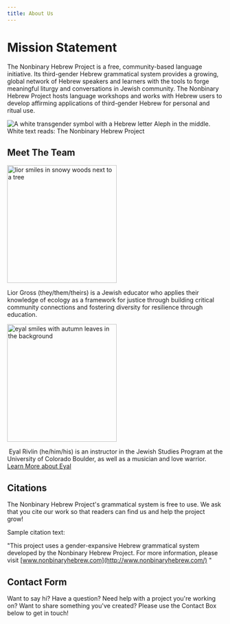 ```yaml
---
title: About Us
---
```



# Mission Statement

The Nonbinary Hebrew Project is a free, community-based language initiative. Its third-gender Hebrew grammatical system provides a growing, global network of Hebrew speakers and learners with the tools to forge meaningful liturgy and conversations in Jewish community. The Nonbinary Hebrew Project hosts language workshops and works with Hebrew users to develop affirming applications of third-gender Hebrew for personal and ritual use. 

![A white transgender symbol with a Hebrew letter Aleph in the middle. White text reads: The Nonbinary Hebrew Project](/img/nbhp-logo-1-dark-blue-logo-.png)

## Meet The Team

<img
  src="/img/lior.png"
  alt="lior smiles in snowy woods next to a tree"
  width="255"
  height="274"
/>

Lior Gross (they/them/theirs) is a Jewish educator who applies their knowledge of ecology as a framework
for justice through building critical community connections and fostering diversity
for resilience through education.

<img
  src="/img/eyal.png"
  alt="eyal smiles with autumn leaves in the background"
  width="255"
  height="274"
/>

 Eyal Rivlin (he/him/his) is an instructor in the Jewish Studies Program at the University of
Colorado Boulder, as well as a musician and love warrior. [Learn More about Eyal](https://www.colorado.edu/jewishstudies/faculty-and-staff/faculty/eyal-rivlin)

## Citations

The Nonbinary Hebrew Project's grammatical system is free to use. We ask that you cite our work so that readers can find us and help the project grow! 

Sample citation text:

"This project uses a gender-expansive Hebrew grammatical system developed by the Nonbinary Hebrew Project. For more information, please visit [www.nonbinaryhebrew.com](http://www.nonbinaryhebrew.com/) "

## Contact Form

Want to say hi?
Have a question?
Need help with a project
you're working on?
Want to share something you've created?
Please use the Contact Box below
to get in touch!

<ContactForm />
